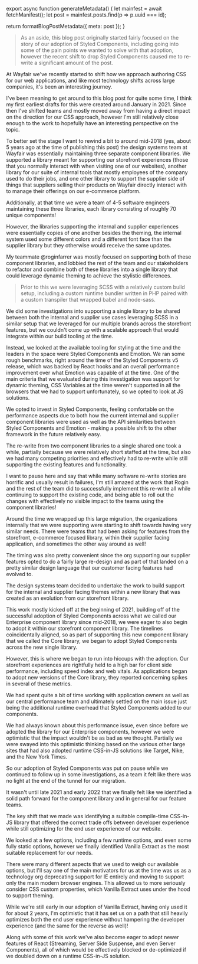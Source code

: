 

export async function generateMetadata() {
  let mainfest = await fetchManifest();
  let post = mainfest.posts.find(p => p.uuid === id);

  return formatBlogPostMetadata({ meta: post });
}

<BlogPage id={id}>

> As an aside, this blog post originally started fairly focused on the story of
> our adoption of Styled Components, including going into some of the pain
> points we wanted to solve with that adoption, however the recent shift to drop
> Styled Components caused me to re-write a significant amount of the post.

At Wayfair we've recently started to shift how we approach authoring CSS for our
web applications, and like most technology shifts across large companies, it's
been an interesting journey.

I've been meaning to get around to this blog post for quite some time, I think
my first earliest drafts for this were created around January in 2021. Since
then I've shifted teams and mostly moved away from having a direct impact on the
direction for our CSS approach, however I'm still relatively close enough to the
work to hopefully have an interesting perspective on the topic.

To better set the stage I want to rewind a bit to around mid-2018 (yes, about 5
years ago at the time of publishing this post) the design systems team at
Wayfair was essentially maintaining three separate component libraries. We
supported a library meant for supporting our storefront experiences (those that
you normally interact with when visiting one of our websites), another library
for our suite of internal tools that mostly employees of the company used to do
their jobs, and one other library to support the supplier side of things that
suppliers selling their products on Wayfair directly interact with to manage
their offerings on our e-commerce platform.

Additionally, at that time we were a team of 4-5 software engineers maintaining
these three libraries, each library consisting of roughly 70 unique components!

However, the libraries supporting the internal and supplier experiences were
essentially copies of one another besides the theming, the internal system used
some different colors and a different font face than the supplier library but
they otherwise would receive the same updates.

My teammate <TwitterMention>@roginfarrer</TwitterMention> was mostly focused on
supporting both of these component libraries, and lobbied the rest of the team
and our stakeholders to refactor and combine both of these libraries into a
single library that could leverage dynamic theming to achieve the stylistic
differences.

> Prior to this we were leveraging SCSS with a relatively custom build setup,
> including a custom runtime bundler written in PHP paired with a custom
> transpiler that wrapped babel and node-sass.

We did some investigations into supporting a single library to be shared between
both the internal and supplier use cases leveraging SCSS in a similar setup that
we leveraged for our multiple brands across the storefront features, but we
couldn't come up with a scalable approach that would integrate within our build
tooling at the time.

Instead, we looked at the available tooling for styling at the time and the
leaders in the space were Styled Components and Emotion. We ran some rough
benchmarks, right around the time of the Styled Components v5 release, which was
backed by React hooks and an overall performance improvement over what Emotion
was capable of at the time. One of the main criteria that we evaluated during
this investigation was support for dynamic theming, CSS Variables at the time
weren't supported in all the browsers that we had to support unfortunately, so
we opted to look at JS solutions.

We opted to invest in Styled Components, feeling comfortable on the performance
aspects due to both how the current internal and supplier component libraries
were used as well as the API similarities between Styled Components and
Emotion - making a possible shift to the other framework in the future
relatively easy.

The re-write from two component libraries to a single shared one took a while,
partially because we were relatively short staffed at the time, but also we had
many competing priorities and effectively had to re-write while still supporting
the existing features and functionality.

I want to pause here and say that while many software re-write stories are
horrific and usually result in failures, I'm still amazed at the work that Rogin
and the rest of the team did to successfully implement this re-write all while
continuing to support the existing code, and being able to roll out the changes
with effectively no visible impact to the teams using the component libraries!

Around the time we wrapped up this large migration, the organizations internally
that we were supporting were starting to shift towards having very similar
needs. There were teams that had been asking for features from the storefront,
e-commerce focused library, within their supplier facing application, and
sometimes the other way around as well!

The timing was also pretty convenient since the org supporting our supplier
features opted to do a fairly large re-design and as part of that landed on a
pretty similar design language that our customer facing features had evolved to.

The design systems team decided to undertake the work to build support for the
internal and supplier facing themes within a new library that was created as an
evolution from our storefront library.

This work mostly kicked off at the beginning of 2021, building off of the
successful adoption of Styled Components across what we called our Enterprise
component library since mid-2018, we were eager to also begin to adopt it within
our storefront component library. The timelines coincidentally aligned, so as
part of supporting this new component library that we called the Core library,
we began to adopt Styled Components across the new single library.

However, this is where we began to run into hiccups with the adoption. Our
storefront experiences are rightfully held to a high bar for client side
performance, including speed index and web vitals. As applications began to
adopt new versions of the Core library, they reported concerning spikes in
several of these metrics.

We had spent quite a bit of time working with application owners as well as our
central performance team and ultimately settled on the main issue just being the
additional runtime overhead that Styled Components added to our components.

We had always known about this performance issue, even since before we adopted
the library for our Enterprise components, however we were optimistic that the
impact wouldn't be as bad as we thought. Partially we were swayed into this
optimistic thinking based on the various other large sites that had also adopted
runtime CSS-in-JS solutions like Target, Nike, and the New York Times.

So our adoption of Styled Components was put on pause while we continued to
follow up in some investigations, as a team it felt like there was no light at
the end of the tunnel for our migration.

It wasn't until late 2021 and early 2022 that we finally felt like we identified
a solid path forward for the component library and in general for our feature
teams.

The key shift that we made was identifying a suitable compile-time CSS-in-JS
library that offered the correct trade offs between developer experience while
still optimizing for the end user experience of our website.

We looked at a few options, including a few runtime options, and even some fully
static options, however we finally identified Vanilla Extract as the most
suitable replacement for our needs.

There were many different aspects that we used to weigh our available options,
but I'll say one of the main motivators for us at the time was us as a
technology org deprecating support for IE entirely and moving to support only
the main modern browser engines. This allowed us to more seriously consider CSS
custom properties, which Vanilla Extract uses under the hood to support theming.

While we're still early in our adoption of Vanilla Extract, having only used it
for about 2 years, I'm optimistic that it has set us on a path that still
heavily optimizes both the end user experience without hampering the developer
experience (and the same for the reverse as well)!

Along with some of this work we've also become eager to adopt newer features of
React (Streaming, Server Side Suspense, and even Server Components), all of
which would be effectively blocked or de-optimized if we doubled down on a
runtime CSS-in-JS solution.


</BlogPage>